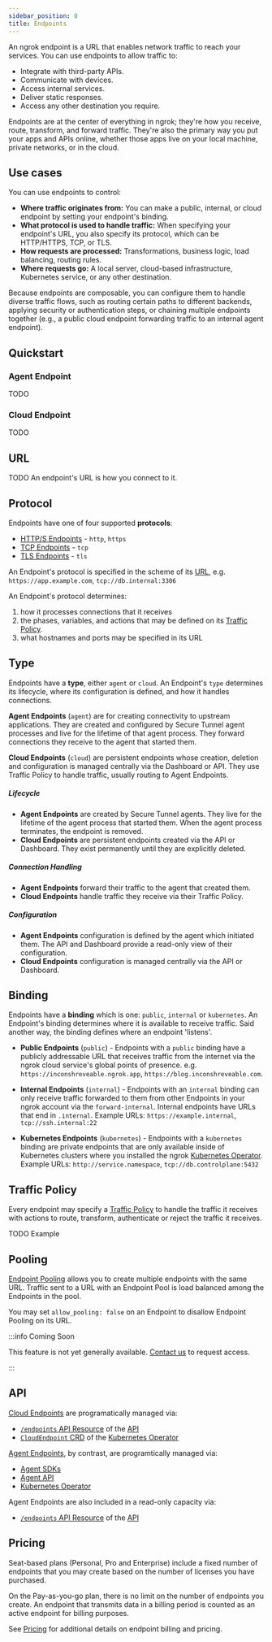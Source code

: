 ```yaml
---
sidebar_position: 0
title: Endpoints
---
```


An ngrok endpoint is a URL that enables network traffic to reach your services. You can use endpoints to allow traffic to:

- Integrate with third-party APIs.
- Communicate with devices.
- Access internal services.
- Deliver static responses.
- Access any other destination you require.

Endpoints are at the center of everything in ngrok; they're how you receive, route, transform, and forward traffic. They're also the primary way you put your apps and APIs online, whether those apps live on your local machine, private networks, or in the cloud.

## Use cases

You can use endpoints to control:

- **Where traffic originates from:** You can make a public, internal, or cloud endpoint by setting your endpoint's binding.
- **What protocol is used to handle traffic:** When specifying your endpoint's URL, you also specify its protocol, which can be HTTP/HTTPS, TCP, or TLS.
- **How requests are processed:** Transformations, business logic, load balancing, routing rules.
- **Where requests go:** A local server, cloud-based infrastructure, Kubernetes service, or any other destination.

Because endpoints are composable, you can configure them to handle diverse traffic flows, such as routing certain paths to different backends, applying security or authentication steps, or chaining multiple endpoints together (e.g., a public cloud endpoint forwarding traffic to an internal agent endpoint).

## Quickstart

### Agent Endpoint

TODO

### Cloud Endpoint

TODO

## URL

TODO
An endpoint's URL is how you connect to it.

## Protocol

Endpoints have one of four supported **protocols**:

- [HTTP/S Endpoints](/universal-gateway/http/) - `http`, `https`
- [TCP Endpoints](/universal-gateway/tcp/) - `tcp`
- [TLS Endpoints](/universal-gateway/tls/) - `tls`

An Endpoint's protocol is specified in the scheme of its [URL](#url), e.g.
`https://app.example.com`, `tcp://db.internal:3306`

An Endpoint's protocol determines:

1. how it processes connections that it receives
1. the phases, variables, and actions that may be defined on its [Traffic
   Policy](#traffic-policy).
1. what hostnames and ports may be specified in its URL

## Type

Endpoints have a **type**, either `agent` or `cloud`. An Endpoint's `type`
determines its lifecycle, where its configuration is defined, and how it
handles connections.

**Agent Endpoints** (`agent`) are for creating connectivity to upstream
applications. They are created and configured by Secure Tunnel agent processes
and live for the lifetime of that agent process. They forward connections they
receive to the agent that started them.

**Cloud Endpoints** (`cloud`) are persistent endpoints whose creation, deletion
and configuration is managed centrally via the Dashboard or API. They use
Traffic Policy to handle traffic, usually routing to Agent Endpoints.

##### Lifecycle

- **Agent Endpoints** are created by Secure Tunnel agents. They live for the
  lifetime of the agent process that started them. When the agent process
  terminates, the endpoint is removed.
- **Cloud Endpoints** are persistent endpoints created via the API or Dashboard.
  They exist permanently until they are explicitly deleted.

##### Connection Handling

- **Agent Endpoints** forward their traffic to the agent that created them.
- **Cloud Endpoints** handle traffic they receive via their Traffic Policy.

##### Configuration

- **Agent Endpoints** configuration is defined by the agent which initiated them.
  The API and Dashboard provide a read-only view of their configuration.
- **Cloud Endpoints** configuration is managed centrally via the API or Dashboard.

## Binding

Endpoints have a **binding** which is one: `public`, `internal` or
`kubernetes`. An Endpoint's binding determines where it is available to receive
traffic. Said another way, the binding defines where an endpoint 'listens'.

- **Public Endpoints** (`public`) - Endpoints with a `public` binding have a
  publicly addressable URL that receives traffic from the internet via the
  ngrok cloud service's global points of presence. e.g.
  `https://inconshreveable.ngrok.app`, `https://blog.inconshreveable.com`.

- **Internal Endpoints** (`internal`) - Endpoints with an `internal` binding
  can only receive traffic forwarded to them from other Endpoints in your ngrok
  account via the `forward-internal`. Internal endpoints have URLs that end in
  `.internal`. Example URLs: `https://example.internal`, `tcp://ssh.internal:22`

- **Kubernetes Endpoints** (`kubernetes`) - Endpoints with a `kubernetes`
  binding are private endpoints that are only available inside of Kubernetes
  clusters where you installed the ngrok [Kubernetes Operator](/k8s). Example
  URLs: `http://service.namespace`, `tcp://db.controlplane:5432`

## Traffic Policy

Every endpoint may specify a [Traffic Policy](/traffic-policy) to handle the
traffic it receives with actions to route, transform, authenticate or reject
the traffic it receives.

TODO Example

## Pooling

[Endpoint Pooling](/universal-gateway/endpoint-pooling) allows you to create
multiple endpoints with the same URL. Traffic sent to a URL with an Endpoint
Pool is load balanced among the Endpoints in the pool.

You may set `allow_pooling: false` on an Endpoint to disallow Endpoint Pooling
on its URL.

:::info Coming Soon

This feature is not yet generally available. [Contact us](mailto:support@ngrok.com) to
request access.

:::

## API

[Cloud Endpoints](/universal-gateway/cloud-endpoints/) are
programatically managed via:

- [`/endpoints` API Resource](/api/resources/endpoints/) of the [API](/api/)
- [`CloudEndpoint` CRD](/k8s/crds/) of the [Kubernetes Operator](/k8s/)

[Agent Endpoints](/universal-gateway/agent-endpoints), by contrast,
are programtically managed via:

- [Agent SDKs](/agent-sdks/)
- [Agent API](/agent/api/)
- [Kubernetes Operator](/k8s/getting-started-kic/)

Agent Endpoints are also included in a read-only capacity via:

- [`/endpoints` API Resource](/api/resources/endpoints/#list-endpoints) of the [API](/api)

## Pricing

Seat-based plans (Personal, Pro and Enterprise) include a fixed number of
endpoints that you may create based on the number of licenses you have
purchased.

On the Pay-as-you-go plan, there is no limit on the number of endpoints you
create. An endpoint that transmits data in a billing period is counted as an
active endpoint for billing purposes.

See [Pricing](https://ngrok.com/pricing)
for additional details on endpoint billing and pricing.
